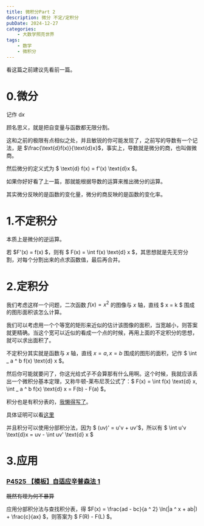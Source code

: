```yaml
---
title: 微积分Part 2
description: 微分 不定/定积分
pubDate: 2024-12-27
categories:
    - 大数学照亮世界
tags:
    - 数学
    - 微积分
---
```


看这篇之前建议先看前一篇。

# 0.微分

记作 $\text{d} x$

顾名思义，就是把自变量与函数都无限分割。

这和之前的极限有点相似之处，并且敏锐的你可能发现了，之前写的导数有一个记法，是 $\frac{\text{d}f(x)}{\text{d}x}$，事实上，导数就是微分的商，也叫做微商。

然后微分的定义式为 $ \text{d} f(x) = f'(x) \text{d}x $。

如果你好好看了上一篇，那就能根据导数的运算来推出微分的运算。

其实微分反映的是函数的变化量，微分的商反映的是函数的变化率。

# 1.不定积分

本质上是微分的逆运算。

若 $F'(x) = f(x) $，则有 $ F(x) = \int f(x) \text{d} x  $，其思想就是先无穷分割，对每个分割出来的点求函数值，最后再合并。

# 2.定积分

我们考虑这样一个问题，二次函数 $f(x) = x ^ 2$ 的图像与 $x$ 轴，直线 $ x = k $ 围成的图形面积该怎么计算。

我们可以考虑用一个个等宽的矩形来近似的估计该图像的面积，当宽越小，则答案就更精确。当这个宽可以近似的看成一个点的时候，再用上面的不定积分的思想，就可以求出面积了。

不定积分其实就是函数与 $x$ 轴，直线 $x = a,x = b$ 围成的图形的面积，记作 $ \int _ a ^ b f(x) \text{d} x $。

然后你可能就要问了，你这光给式子不会算那有什么用啊。这个时候，我就应该丢出一个微积分基本定理，又称牛顿-莱布尼茨公式了：$ F(x) = \int f(x) \text{d} x, \int _ a ^ b f(x) \text{d} x = F(b) - F(a) $。

积分也是有积分表的，[我懒得写了](https://blog.csdn.net/menghaocheng/article/details/104181578)。

具体证明可以看[这里](https://blog.csdn.net/L2489754250/article/details/135309796)

并且积分可以使用分部积分法，因为 $ (uv)' = u'v + uv'$，所以有 $ \int u'v \text{d}x = uv - \int uv' \text{d} x $

# 3.应用

### [P4525 【模板】自适应辛普森法 1](https://www.luogu.com.cn/problem/P4525)

~~既然有理为何不暴算~~

应用分部积分法与查找积分表，得 $F(x) = \frac{ad - bc}{a ^ 2} \ln(|a ^ x + ab|) + \frac{c}{ax} $，则答案为 $ F(R) - F(L) $。